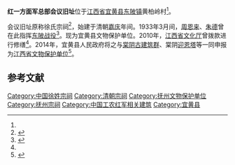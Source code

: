 {{文物保护单位
|名称 = 红一方面军总部会议旧址
|图片 = 
|说明 = 
|级别 = 
|省名 = 江西省
|市/县名 = 宜黄县
|所在 = 江西省抚州市宜黄县
|坐标 =<!-- 请使用{{Coord}}模板 -->
|分类 = 
|时代 = 清代
|编号 = 
|登录 = 
}}
'''红一方面军总部会议旧址'''位于[[江西省|江西省]][[宜黄县|宜黄县]][[东陂镇_(宜黄县)|东陂镇]]黄柏岭村<ref name="a1"/>。

会议旧址原称徐氏宗祠<ref name="a1">{{Cite web |url=http://www.zgfznews.com/epaper/fzdaily/3b/2011/10/10/763762.shtml |title=面对东陂战役遗址 |accessdate=2017-03-09 |author=黄殷夫 |date=2011-10-10 |work= |publisher=抚州新闻网，来源：抚州日报电子报 |language=Zh-hans |archive-url=https://web.archive.org/web/20170309061547/http://www.zgfznews.com/epaper/fzdaily/3b/2011/10/10/763762.shtml |archive-date=2017-03-09 |dead-url=yes }}</ref>，始建于清朝[[嘉庆|嘉庆]]年间。1933年3月间，[[周恩来|周恩来]]、[[朱德|朱德]]曾在此指挥[[東陂戰役|东陂战役]]<ref>{{Cite web |url=http://www.ce.cn/culture/whcyk/gundong/201108/17/t20110817_22625087.shtml |title=红色遗址“徐氏宗祠”保护路在何方 |accessdate=2017-03-09 |author=徐梦菲 |date=2011年8月17日 |work= |publisher=中国经济网，来源：中国文化报|language=Zh-hans }}</ref>。现为宜黄县文物保护单位。2010年，[[江西省文化厅|江西省文化厅]]曾拨款进行修缮<ref name="a1"/>。2014年，宜黄县人民政府将之与[[棠阴古建筑群|棠阴古建筑群]]、棠阴[[迎恩塔|迎恩塔]]等一同申报为[[江西省文物保护单位|江西省文物保护单位]]<ref>{{Cite web |url=http://xxgk.jxfz.gov.cn/yh/bmgkxx/zfb/gzdt/zwdt/201601/t20160125_2826698.htm |title=让“古色”“红色”资源迸发活力——国家文物局对口支援帮扶宜黄纪事 |accessdate=2017-03-09 |author= |date=2016-01-25 |work= |publisher=抚州市宜黄县政府信息公开 |language=Zh-hans }}{{dead link|date=2018年4月 |bot=InternetArchiveBot |fix-attempted=yes }}</ref>。

==参考文献==
{{reflist|2}}
[[Category:中国徐姓宗祠|Category:中国徐姓宗祠]]
[[Category:清朝宗祠|Category:清朝宗祠]]
[[Category:抚州文物保护单位|Category:抚州文物保护单位]]
[[Category:抚州宗祠|Category:抚州宗祠]]
[[Category:中国工农红军相关建筑|Category:中国工农红军相关建筑]]
[[Category:宜黄县|Category:宜黄县]]